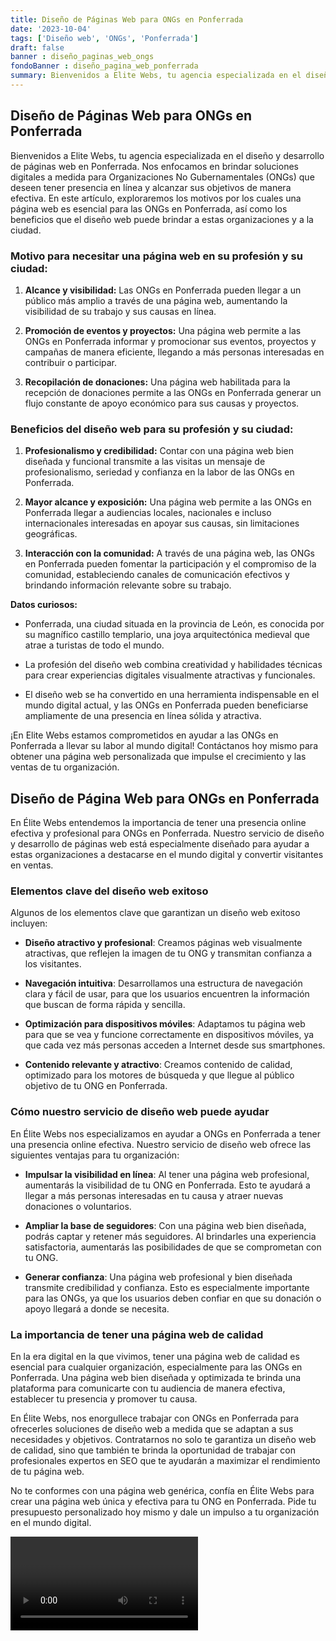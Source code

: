 ```yaml
---
title: Diseño de Páginas Web para ONGs en Ponferrada
date: '2023-10-04'
tags: ['Diseño web', 'ONGs', 'Ponferrada']
draft: false
banner : diseño_paginas_web_ongs
fondoBanner : diseño_pagina_web_ponferrada
summary: Bienvenidos a Elite Webs, tu agencia especializada en el diseño y desarrollo de páginas web en Ponferrada. Nos enfocamos en brindar soluciones digitales a medida para Organizaciones No Gubernamentales (ONGs) que deseen tener presencia en línea y alcanzar sus objetivos de manera efectiva. En este artículo, exploraremos los motivos por los cuales una página web es esencial para las ONGs en Ponferrada, así como los beneficios que el diseño web puede brindar a estas organizaciones y a la ciudad.
---
```


## **Diseño de Páginas Web para ONGs en Ponferrada**

Bienvenidos a Elite Webs, tu agencia especializada en el diseño y desarrollo de páginas web en Ponferrada. Nos enfocamos en brindar soluciones digitales a medida para Organizaciones No Gubernamentales (ONGs) que deseen tener presencia en línea y alcanzar sus objetivos de manera efectiva. En este artículo, exploraremos los motivos por los cuales una página web es esencial para las ONGs en Ponferrada, así como los beneficios que el diseño web puede brindar a estas organizaciones y a la ciudad.

### **Motivo para necesitar una página web en su profesión y su ciudad:**

1. **Alcance y visibilidad:** Las ONGs en Ponferrada pueden llegar a un público más amplio a través de una página web, aumentando la visibilidad de su trabajo y sus causas en línea.

2. **Promoción de eventos y proyectos:** Una página web permite a las ONGs en Ponferrada informar y promocionar sus eventos, proyectos y campañas de manera eficiente, llegando a más personas interesadas en contribuir o participar.

3. **Recopilación de donaciones:** Una página web habilitada para la recepción de donaciones permite a las ONGs en Ponferrada generar un flujo constante de apoyo económico para sus causas y proyectos.

### **Beneficios del diseño web para su profesión y su ciudad:**

1. **Profesionalismo y credibilidad:** Contar con una página web bien diseñada y funcional transmite a las visitas un mensaje de profesionalismo, seriedad y confianza en la labor de las ONGs en Ponferrada.

2. **Mayor alcance y exposición:** Una página web permite a las ONGs en Ponferrada llegar a audiencias locales, nacionales e incluso internacionales interesadas en apoyar sus causas, sin limitaciones geográficas.

3. **Interacción con la comunidad:** A través de una página web, las ONGs en Ponferrada pueden fomentar la participación y el compromiso de la comunidad, estableciendo canales de comunicación efectivos y brindando información relevante sobre su trabajo.

**Datos curiosos:**

- Ponferrada, una ciudad situada en la provincia de León, es conocida por su magnífico castillo templario, una joya arquitectónica medieval que atrae a turistas de todo el mundo.

- La profesión del diseño web combina creatividad y habilidades técnicas para crear experiencias digitales visualmente atractivas y funcionales.

- El diseño web se ha convertido en una herramienta indispensable en el mundo digital actual, y las ONGs en Ponferrada pueden beneficiarse ampliamente de una presencia en línea sólida y atractiva.

¡En Elite Webs estamos comprometidos en ayudar a las ONGs en Ponferrada a llevar su labor al mundo digital! Contáctanos hoy mismo para obtener una página web personalizada que impulse el crecimiento y las ventas de tu organización.

<GifSeo />

<Cta />

## Diseño de Página Web para ONGs en Ponferrada

En Élite Webs entendemos la importancia de tener una presencia online efectiva y profesional para ONGs en Ponferrada. Nuestro servicio de diseño y desarrollo de páginas web está especialmente diseñado para ayudar a estas organizaciones a destacarse en el mundo digital y convertir visitantes en ventas.

### Elementos clave del diseño web exitoso

Algunos de los elementos clave que garantizan un diseño web exitoso incluyen:

- **Diseño atractivo y profesional**: Creamos páginas web visualmente atractivas, que reflejen la imagen de tu ONG y transmitan confianza a los visitantes.

- **Navegación intuitiva**: Desarrollamos una estructura de navegación clara y fácil de usar, para que los usuarios encuentren la información que buscan de forma rápida y sencilla.

- **Optimización para dispositivos móviles**: Adaptamos tu página web para que se vea y funcione correctamente en dispositivos móviles, ya que cada vez más personas acceden a Internet desde sus smartphones.

- **Contenido relevante y atractivo**: Creamos contenido de calidad, optimizado para los motores de búsqueda y que llegue al público objetivo de tu ONG en Ponferrada.

### Cómo nuestro servicio de diseño web puede ayudar

En Élite Webs nos especializamos en ayudar a ONGs en Ponferrada a tener una presencia online efectiva. Nuestro servicio de diseño web ofrece las siguientes ventajas para tu organización:

- **Impulsar la visibilidad en línea**: Al tener una página web profesional, aumentarás la visibilidad de tu ONG en Ponferrada. Esto te ayudará a llegar a más personas interesadas en tu causa y atraer nuevas donaciones o voluntarios.

- **Ampliar la base de seguidores**: Con una página web bien diseñada, podrás captar y retener más seguidores. Al brindarles una experiencia satisfactoria, aumentarás las posibilidades de que se comprometan con tu ONG.

- **Generar confianza**: Una página web profesional y bien diseñada transmite credibilidad y confianza. Esto es especialmente importante para las ONGs, ya que los usuarios deben confiar en que su donación o apoyo llegará a donde se necesita.

### La importancia de tener una página web de calidad

En la era digital en la que vivimos, tener una página web de calidad es esencial para cualquier organización, especialmente para las ONGs en Ponferrada. Una página web bien diseñada y optimizada te brinda una plataforma para comunicarte con tu audiencia de manera efectiva, establecer tu presencia y promover tu causa.

En Élite Webs, nos enorgullece trabajar con ONGs en Ponferrada para ofrecerles soluciones de diseño web a medida que se adaptan a sus necesidades y objetivos. Contratarnos no solo te garantiza un diseño web de calidad, sino que también te brinda la oportunidad de trabajar con profesionales expertos en SEO que te ayudarán a maximizar el rendimiento de tu página web.

No te conformes con una página web genérica, confía en Élite Webs para crear una página web única y efectiva para tu ONG en Ponferrada. Pide tu presupuesto personalizado hoy mismo y dale un impulso a tu organización en el mundo digital.

<Video />

<CtaBot job='ONGs' city='Ponferrada'/>

<Gmaps query='Ponferrada+españa+maps' />